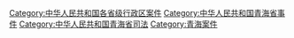[[Category:中华人民共和国各省级行政区案件|Category:中华人民共和国各省级行政区案件]]
[[Category:中华人民共和国青海省事件|Category:中华人民共和国青海省事件]]
[[Category:中华人民共和国青海省司法|Category:中华人民共和国青海省司法]]
[[Category:青海案件|Category:青海案件]]